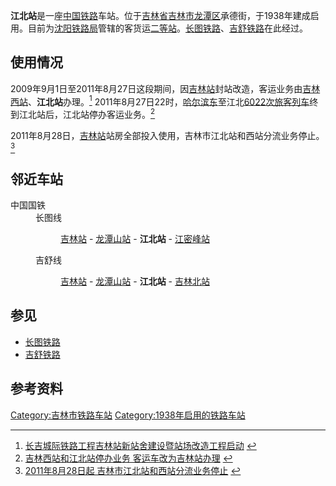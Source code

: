 {{Not|江北机场站}}
{{Infobox China railway station
|车站名称 = 江北站
|图片 = The waiting hall of jiangbei railway station.jpg 
|图片介绍 = 江北站候车室
|车站名称拼音 = Jiangbei
|英文名称=Jiangbei Railway Station
|车站类型=
|车站位置 = [[吉林省|吉林省]][[吉林市|吉林市]][[龙潭区_(吉林市)|龙潭区]]承德街
|线路 = [[长图铁路|长图铁路]]、[[吉舒铁路|吉舒铁路]]
|code = 63116<ref>{{cite book|author=铁道部电子计算技术中心, 铁道部运输局|title=铁路车站站名代码表：TMIS使用|publisher=中国铁道出版社|location=北京|year=1998|isbn=9787113030995|pages=159}}</ref>
|commercial_code = JIL
|车站等级 = [[二等站_(中鐵)|二等站]]
|月台数目 = 2個
|坐标={{coord|43.894545|N|126.610007|E|type:railwaystation}}

|归属=[[沈阳铁路局|沈阳铁路局]]

}}

'''江北站'''是一座[[中国铁路|中国铁路]]车站。位于[[吉林省|吉林省]][[吉林市|吉林市]][[龙潭区_(吉林市)|龙潭区]]承德街，于1938年建成启用。目前为[[沈阳铁路局|沈阳铁路局]]管辖的客货运[[二等站_(中鐵)|二等站]]。[[长图铁路|长图铁路]]、[[吉舒铁路|吉舒铁路]]在此经过。

== 使用情况 ==
2009年9月1日至2011年8月27日这段期间，因[[吉林站|吉林站]]封站改造，客运业务由[[吉林西站|吉林西站]]、'''江北站'''办理。<ref>[http://www.jl.gov.cn/zwxx/zwhd/qsgd/200908/t20090828_621968.htm 长吉城际铁路工程吉林站新站舍建设暨站场改造工程启动] {{webarchive|url=https://web.archive.org/web/20090831043524/http://www.jl.gov.cn/zwxx/zwhd/qsgd/200908/t20090828_621968.htm |date=2009-08-31 }}</ref>
2011年8月27日22时，[[哈尔滨东站|哈尔滨东]]至江北[[6021/6022次列车|6022次旅客列车]]终到江北站后，江北站停办客运业务。<ref>[http://news.xwh.cn/news/system/2011/08/30/010204309.shtml 吉林西站和江北站停办业务 客运车改为吉林站办理] {{Wayback|url=http://news.xwh.cn/news/system/2011/08/30/010204309.shtml |date=20140817101151 }}</ref>

2011年8月28日，[[吉林站|吉林站]]站房全部投入使用，吉林市江北站和西站分流业务停止。<ref>[http://www.jlsina.com/news/jilinshi/2011-8-23/32667.shtml 2011年8月28日起 吉林市江北站和西站分流业务停止] {{webarchive|url=https://web.archive.org/web/20141205004922/http://www.jlsina.com/news/jilinshi/2011-8-23/32667.shtml |date=2014年12月5日 }}</ref>

== 邻近车站 ==
;中国国铁
:长图线
::[[吉林站|吉林站]] - [[龙潭山站|龙潭山站]] - '''江北站''' - [[江密峰站|江密峰站]]
:吉舒线
::[[吉林站|吉林站]] - [[龙潭山站|龙潭山站]] - '''江北站''' - [[吉林北站|吉林北站]]

== 参见 ==
*[[长图铁路|长图铁路]]
*[[吉舒铁路|吉舒铁路]]

== 参考资料 ==
<div class="references-small">
<references/>
</div>


{{长图铁路}}
{{吉舒铁路}}

[[Category:吉林市铁路车站|Category:吉林市铁路车站]]
[[Category:1938年启用的铁路车站|Category:1938年启用的铁路车站]]